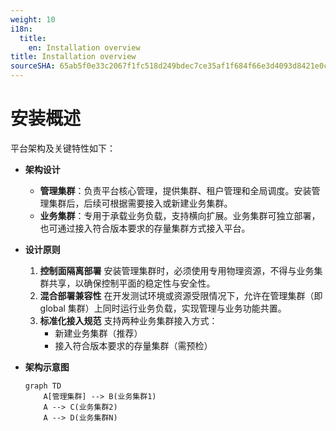 ```yaml
---
weight: 10
i18n:
  title:
    en: Installation overview
title: Installation overview
sourceSHA: 65ab5f0e33c2067f1fc518d249bdec7ce35af1f684f66e3d4093d8421e0c89f7
---
```


# 安装概述

平台架构及关键特性如下：

- **架构设计**

  - **管理集群**：负责平台核心管理，提供集群、租户管理和全局调度。安装管理集群后，后续可根据需要接入或新建业务集群。
  - **业务集群**：专用于承载业务负载，支持横向扩展。业务集群可独立部署，也可通过接入符合版本要求的存量集群方式接入平台。

- **设计原则**

  1. **控制面隔离部署**
     安装管理集群时，必须使用专用物理资源，不得与业务集群共享，以确保控制平面的稳定性与安全性。
  2. **混合部署兼容性**
     在开发测试环境或资源受限情况下，允许在管理集群（即 global 集群）上同时运行业务负载，实现管理与业务功能共置。
  3. **标准化接入规范**
     支持两种业务集群接入方式：
     - 新建业务集群（推荐）
     - 接入符合版本要求的存量集群（需预检）

- **架构示意图**

  ```mermaid
  graph TD
      A[管理集群] --> B(业务集群1)
      A --> C(业务集群2)
      A --> D(业务集群N)
  ```
